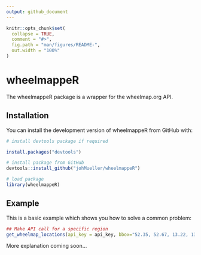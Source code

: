 ```yaml
---
output: github_document
---
```


<!-- README.md is generated from README.Rmd. Please edit that file -->

```r
knitr::opts_chunk$set(
  collapse = TRUE,
  comment = "#>",
  fig.path = "man/figures/README-",
  out.width = "100%"
)
```
# wheelmappeR

The wheelmappeR package is a wrapper for the wheelmap.org API.

## Installation

You can install the development version of wheelmappeR from GitHub with:

``` r
# install devtools package if required

install.packages("devtools")

# install package from GitHub
devtools::install_github("johMueller/wheelmappeR")

# load package
library(wheelmappeR)
```

## Example

This is a basic example which shows you how to solve a common problem:

```r
## Make API call for a specific region
get_wheelmap_locations(api_key = api_key, bbox="52.35, 52.67, 13.22, 13.54")

```

More explanation coming soon...


